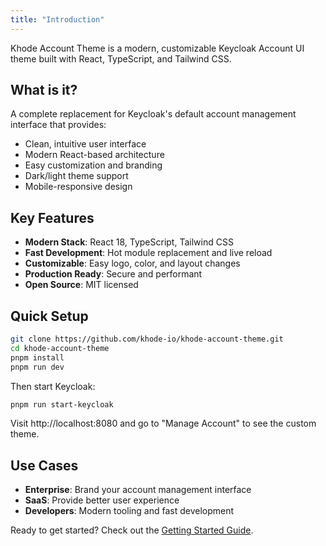 ```yaml
---
title: "Introduction"
---
```


Khode Account Theme is a modern, customizable Keycloak Account UI theme built with React, TypeScript, and Tailwind CSS.

## What is it?

A complete replacement for Keycloak's default account management interface that provides:

- Clean, intuitive user interface
- Modern React-based architecture
- Easy customization and branding
- Dark/light theme support
- Mobile-responsive design

## Key Features

- **Modern Stack**: React 18, TypeScript, Tailwind CSS
- **Fast Development**: Hot module replacement and live reload
- **Customizable**: Easy logo, color, and layout changes
- **Production Ready**: Secure and performant
- **Open Source**: MIT licensed

## Quick Setup

```bash
git clone https://github.com/khode-io/khode-account-theme.git
cd khode-account-theme
pnpm install
pnpm run dev
```

Then start Keycloak:
```bash
pnpm run start-keycloak
```

Visit http://localhost:8080 and go to "Manage Account" to see the custom theme.

## Use Cases

- **Enterprise**: Brand your account management interface
- **SaaS**: Provide better user experience
- **Developers**: Modern tooling and fast development

Ready to get started? Check out the [Getting Started Guide](./getting-started.md).